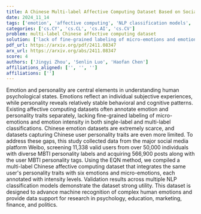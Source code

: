 ```yaml
---
title: A Chinese Multi-label Affective Computing Dataset Based on Social Media Network Users
date: 2024_11_14
tags: ['emotion', 'affective computing', 'NLP classification models', 'social media', 'Chinese datasets', 'personality', 'multi-label classification']
categories: ['cs.CY', 'cs.CL', 'cs.AI', 'cs.CV']
problem: multi-label Chinese affective computing dataset
solution: ['lack of fine-grained labeling of micro-emotions and emotion intensity']
pdf_url: https://arxiv.org/pdf/2411.08347
arx_url: https://arxiv.org/abs/2411.08347
score: 4
authors: ['Jingyi Zhou', 'Senlin Luo', 'Haofan Chen']
affiliations_aligned: ['', '', '']
affiliations: ['']
---
```



Emotion and personality are central elements in understanding human psychological states. Emotions reflect an individual subjective experiences, while personality reveals relatively stable behavioral and cognitive patterns. Existing affective computing datasets often annotate emotion and personality traits separately, lacking fine-grained labeling of micro-emotions and emotion intensity in both single-label and multi-label classifications. Chinese emotion datasets are extremely scarce, and datasets capturing Chinese user personality traits are even more limited. To address these gaps, this study collected data from the major social media platform Weibo, screening 11,338 valid users from over 50,000 individuals with diverse MBTI personality labels and acquiring 566,900 posts along with the user MBTI personality tags. Using the EQN method, we compiled a multi-label Chinese affective computing dataset that integrates the same user's personality traits with six emotions and micro-emotions, each annotated with intensity levels. Validation results across multiple NLP classification models demonstrate the dataset strong utility. This dataset is designed to advance machine recognition of complex human emotions and provide data support for research in psychology, education, marketing, finance, and politics.